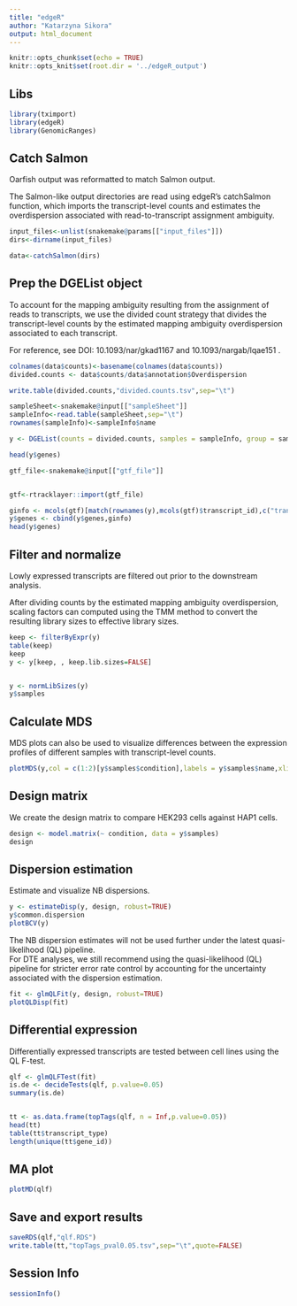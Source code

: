 ```yaml
---
title: "edgeR"
author: "Katarzyna Sikora"
output: html_document
---
```


```r
knitr::opts_chunk$set(echo = TRUE)
knitr::opts_knit$set(root.dir = '../edgeR_output')
```

## Libs

```r
library(tximport)
library(edgeR)
library(GenomicRanges)
```

## Catch Salmon

Oarfish output was reformatted to match Salmon output.

The Salmon-like output directories are read using edgeR’s catchSalmon function, which imports the transcript-level counts and estimates the overdispersion associated with read-to-transcript assignment ambiguity.

```r
input_files<-unlist(snakemake@params[["input_files"]])
dirs<-dirname(input_files)

data<-catchSalmon(dirs)

```

## Prep the DGEList object

To account for the mapping ambiguity resulting from the assignment of reads to transcripts, we use the divided count strategy that divides the transcript-level counts by the estimated mapping ambiguity overdispersion associated to each transcript.

For reference, see DOI: 10.1093/nar/gkad1167 and 10.1093/nargab/lqae151 .

```r
colnames(data$counts)<-basename(colnames(data$counts))
divided.counts <- data$counts/data$annotation$Overdispersion

write.table(divided.counts,"divided.counts.tsv",sep="\t")

sampleSheet<-snakemake@input[["sampleSheet"]]
sampleInfo<-read.table(sampleSheet,sep="\t")
rownames(sampleInfo)<-sampleInfo$name

y <- DGEList(counts = divided.counts, samples = sampleInfo, group = sampleInfo$condition, genes = data$annotation)

head(y$genes)

gtf_file<-snakemake@input[["gtf_file"]]


gtf<-rtracklayer::import(gtf_file)

ginfo <- mcols(gtf)[match(rownames(y),mcols(gtf)$transcript_id),c("transcript_type","gene_id","gene_name")]
y$genes <- cbind(y$genes,ginfo)
head(y$genes)
```


## Filter and normalize

Lowly expressed transcripts are filtered out prior to the downstream analysis.   

After dividing counts by the estimated mapping ambiguity overdispersion, scaling factors can computed using the TMM method to convert the resulting library sizes to effective library sizes.   

```r
keep <- filterByExpr(y)
table(keep)
keep
y <- y[keep, , keep.lib.sizes=FALSE]


y <- normLibSizes(y)
y$samples
```


## Calculate MDS

MDS plots can also be used to visualize differences between the expression profiles of different samples with transcript-level counts.   

```r
plotMDS(y,col = c(1:2)[y$samples$condition],labels = y$samples$name,xlim = c(-4,4))
```

## Design matrix

We create the design matrix to compare HEK293 cells against HAP1 cells.   

```r
design <- model.matrix(~ condition, data = y$samples)
design
```


## Dispersion estimation

Estimate and visualize NB dispersions.   

```r
y <- estimateDisp(y, design, robust=TRUE)
y$common.dispersion
plotBCV(y)

```

The NB dispersion estimates will not be used further under the latest quasi-likelihood (QL) pipeline.   
For DTE analyses, we still recommend using the quasi-likelihood (QL) pipeline for stricter error rate control by accounting for the uncertainty associated with the dispersion estimation.

```r
fit <- glmQLFit(y, design, robust=TRUE)
plotQLDisp(fit)
```

## Differential expression

Differentially expressed transcripts are tested between cell lines using the QL F-test.

```r
qlf <- glmQLFTest(fit)
is.de <- decideTests(qlf, p.value=0.05)
summary(is.de)


tt <- as.data.frame(topTags(qlf, n = Inf,p.value=0.05))
head(tt)
table(tt$transcript_type)
length(unique(tt$gene_id))
```
## MA plot

```r
plotMD(qlf)
```

## Save and export results

```r
saveRDS(qlf,"qlf.RDS")
write.table(tt,"topTags_pval0.05.tsv",sep="\t",quote=FALSE)

```


## Session Info

```r
sessionInfo()
```


